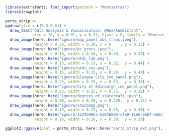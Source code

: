 
```r
library(extrafont); font_import(pattern = "Montserrat")
library(cowplot)

porto_strip <-
ggdraw(ylim = c(0.3,0.6)) +
  draw_text("Data Analysis & Visualisation: @NearAndDistant", 
            size = 10, x = 0.01, y = 0.31, hjust = 0, family = "Montserrat", angle = 90) + 
  draw_image(here::here("ignore/map_panel_abs_trans.jpeg"), 
             height = 0.30, width = 0.30, x = 0    , y = 0.35) +
  draw_image(here::here("ignore/pc_gross.jpeg"), 
             height = 0.16, width = 0.16, x = 0.20,  y = 0.29) +
  draw_image(here::here("ignore/ukdi_lab.png"), 
             height = 0.15, width = 0.15, x = 0.22,  y = 0.44) +
  draw_image(here::here("ignore/ukdi_con.png"), 
             height = 0.15, width = 0.15, x = 0.29,  y = 0.44) +
  draw_image(here::here("ignore/Glasgow City_imd_panel.png"), 
             height = 0.25, width = 0.25, x = 0.63,  y = 0.36) +
  draw_image(here::here("ignore/City of Edinburgh_imd_panel.png"), 
             height = 0.25, width = 0.25, x = 0.75,  y = 0.28) +
  draw_image(here::here("ignore/degrees_of_statecraft.jpeg"), 
             height = 0.20, width = 0.20, x = 0.425,  y = 0.41) +
  draw_image(here::here("ignore/chocomap.png"), 
             height = 0.15, width = 0.15, x = 0.55,  y = 0.30) +
  draw_image(here::here("ignore/122459863-5a84b000-cfa9-11eb-8e0f-560cfd561bce.png"), 
             height = 0.16, width = 0.16, x = 0.38,  y = 0.29)

ggplot2::ggsave(plot = porto_strip, here::here("porto_strip_ext.png"), bg = "white", dpi = 360, height = 4, width = 16)

```

